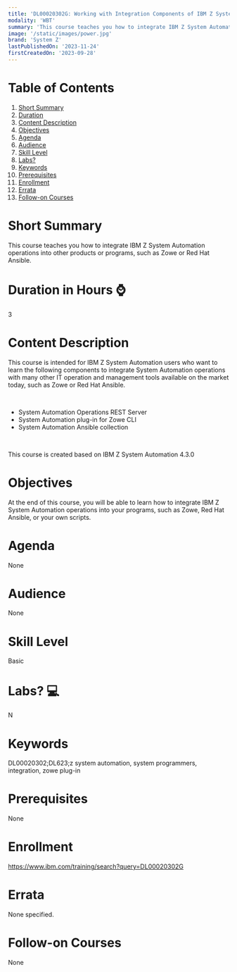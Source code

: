 ```yaml
---
title: 'DL00020302G: Working with Integration Components of IBM Z System Automation'
modality: 'WBT'
summary: 'This course teaches you how to integrate IBM Z System Automation operations into other products or programs, such as Zowe or Red Hat Ansible.'
image: '/static/images/power.jpg'
brand: 'System Z'
lastPublishedOn: '2023-11-24'
firstCreatedOn: '2023-09-28'
---
```

# Table of Contents
1.  [Short Summary](#short-summary)
2.  [Duration](#duration-in-hours-)
3.  [Content Description](#content-description)
4.  [Objectives](#objectives)
5.  [Agenda](#agenda)
6.  [Audience](#audience)
7.  [Skill Level](#skill-level)
8.  [Labs?](#labs-)
9.  [Keywords](#keywords)
10. [Prerequisites](#prerequisites)
11. [Enrollment](#enrollment)
12. [Errata](#errata)
13. [Follow-on Courses](#follow-on-courses)

# Short Summary
This course teaches you how to integrate IBM Z System Automation operations into other products or programs, such as Zowe or Red Hat Ansible.

# Duration in Hours ⌚
3

# Content Description
This course is intended for IBM Z System Automation users who want to learn the following components to integrate System Automation operations with many other IT operation and management tools available on the market today, such as Zowe or Red Hat Ansible.

 

* System Automation Operations REST Server
* System Automation plug-in for Zowe CLI
* System Automation Ansible collection

 

This course is created based on IBM Z System Automation 4.3.0



# Objectives
At the end of this course, you will be able to learn how to integrate IBM Z System Automation operations into your programs, such as Zowe, Red Hat Ansible, or your own scripts.



# Agenda
None

# Audience
None

# Skill Level
Basic

# Labs? 💻
N

# Keywords
DL00020302;DL623;z system automation, system programmers, integration, zowe plug-in

# Prerequisites
None

# Enrollment
https://www.ibm.com/training/search?query=DL00020302G

# Errata
None specified.

# Follow-on Courses
None

